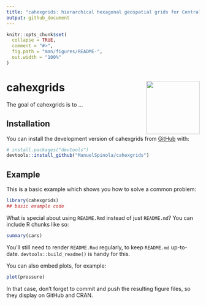 ```yaml
---
title: "cahexgrids: hierarchical hexagonal geospatial grids for Central America"
output: github_document
---
```


<!-- README.md is generated from README.Rmd. Please edit that file -->

```r
knitr::opts_chunk$set(
  collapse = TRUE,
  comment = "#>",
  fig.path = "man/figures/README-",
  out.width = "100%"
)
```

# cahexgrids <img src="man/figures/logo.png" align="right" height="139" />

<!-- badges: start -->
<!-- badges: end -->

The goal of cahexgrids is to ...

## Installation

You can install the development version of cahexgrids from [GitHub](https://github.com/) with:

``` r
# install.packages("devtools")
devtools::install_github("ManuelSpinola/cahexgrids")
```

## Example

This is a basic example which shows you how to solve a common problem:

```r
library(cahexgrids)
## basic example code
```

What is special about using `README.Rmd` instead of just `README.md`? You can include R chunks like so:

```r
summary(cars)
```

You'll still need to render `README.Rmd` regularly, to keep `README.md` up-to-date. `devtools::build_readme()` is handy for this.

You can also embed plots, for example:

```r
plot(pressure)
```

In that case, don't forget to commit and push the resulting figure files, so they display on GitHub and CRAN.
